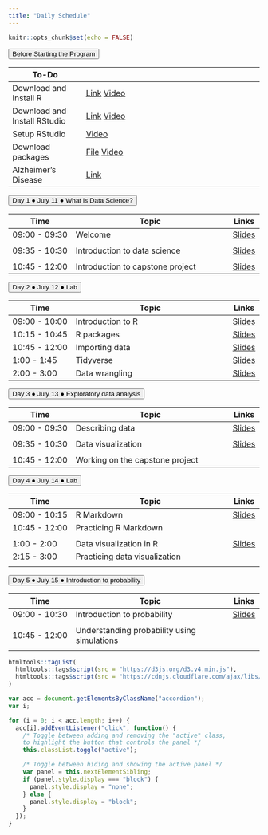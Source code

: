 ```yaml
---
title: "Daily Schedule"
---
```


```r
knitr::opts_chunk$set(echo = FALSE)
```

<button class="accordion">Before Starting the Program</button>
<div class="panel"> 

| To-Do         |                              | 
|---------------|------------------------------------|
| Download and Install R | [Link](https://mirror.las.iastate.edu/CRAN/) [Video](https://uci.yuja.com/V/Video?v=3173351&node=10757512&a=280036139&autoplay=1) |
| Download and Install RStudio| [Link](https://www.rstudio.com/products/rstudio/download/)  [Video](https://uci.yuja.com/V/Video?v=3173359&node=10757552&a=664679852&autoplay=1)     |
|Setup RStudio| [Video](https://uci.yuja.com/V/Video?v=3173384&node=10757676&a=717681262&autoplay=1)       |
|Download packages |<a href="R-code/code-00-setup.R" download>File</a> [Video](https://uci.yuja.com/V/Video?v=3173415&node=10757778&a=1269482034&autoplay=1)     |
|Alzheimer's Disease | [Link](https://www.youtube.com/watch?v=LrcL3vJjN2g) |

</div>


<!-- connecting to UCI email address-->
		
<button class="accordion">Day 1 &#9679; July 11 &#9679; What is Data Science? </button>
<div class="panel">

| Time          | Topic                              | Links |
|---------------|------------------------------------|-------|
| 09:00 - 09:30 | Welcome                            |[Slides](https://cosmos-datascience.github.io/slides/week01/01a-welcome.html)
|
| 09:35 - 10:30 | Introduction to data science    |[Slides](https://cosmos-datascience.github.io/slides/week01/01b-intro-data-science.html)       
|
| 10:45 - 12:00 | Introduction to capstone project |                [Slides](https://cosmos-datascience.github.io/slides/week01/01c-intro-capstone-project.pdf)    |

</div>
		




<button class="accordion">Day 2 &#9679; July 12 &#9679; Lab </button>
<div class="panel">

| Time          | Topic                              | Links |
|---------------|------------------------------------|-------|
| 09:00 - 10:00 | Introduction to R                            |[Slides](https://cosmos-datascience.github.io/slides/week01/Lab-01a-intro-r-schetzsle.html) |
| 10:15 - 10:45 | R packages |[Slides](https://cosmos-datascience.github.io/slides/week01/Lab-01b-R-packages-schetzsle.html)       |
| 10:45 - 12:00 | Importing data               |[Slides](https://cosmos-datascience.github.io/slides/week01/Lab-01c-import-data-schetzsle.html)  |
| 1:00 - 1:45 | Tidyverse              | [Slides](https://cosmos-datascience.github.io/slides/week01/Lab-01d-intro-tidyverse-moslemi.html)     |
| 2:00 - 3:00 | Data wrangling              | [Slides](https://cosmos-datascience.github.io/slides/week01/Lab-01e-data-wrangling-moslemi.html)     |

</div>
	
	

<button class="accordion">Day 3 &#9679; July 13 &#9679; Exploratory data analysis </button>
<div class="panel">

| Time          | Topic                              | Links |
|---------------|------------------------------------|-------|
| 09:00 - 09:30 | Describing data                            |[Slides](https://cosmos-datascience.github.io/slides/week01/02a-describe-data.html)
|
| 09:35 - 10:30 | Data visualization     |[Slides](https://cosmos-datascience.github.io/slides/week01/02b-interpret-dataviz.html)       
|
| 10:45 - 12:00 | Working on the capstone project |                

|

</div>
		



<button class="accordion">Day 4 &#9679; July 14 &#9679; Lab </button>
<div class="panel">

| Time          | Topic                              | Links |
|---------------|------------------------------------|-------|
| 09:00 - 10:15 | R Markdown                        |[Slides](https://cosmos-datascience.github.io/slides/week01/Lab-02a-intro-rmarkdown-moslemi.html) |
| 10:45 - 12:00 | Practicing R  Markdown            | 
|
| 1:00 - 2:00 | Data visualization in R |[Slides](https://cosmos-datascience.github.io/slides/week01/Lab-02b-visualize-data-schetzsle.html)       |
| 2:15 - 3:00 | Practicing data visualization              | 
|

</div>
	
	


<button class="accordion">Day 5 &#9679; July 15 &#9679; Introduction to probability </button>
<div class="panel">

| Time          | Topic                              | Links |
|---------------|------------------------------------|-------|
| 09:00 - 10:30 | Introduction to probability                           |[Slides](https://cosmos-datascience.github.io/slides/week01/03a-intro-prob.html)
|
| 10:45 - 12:00 | Understanding probability using simulations |                
|

</div>
		






```r
htmltools::tagList(
  htmltools::tags$script(src = "https://d3js.org/d3.v4.min.js"),
  htmltools::tags$script(src = "https://cdnjs.cloudflare.com/ajax/libs/dimple/2.3.0/dimple.latest.min.js")
)
```

```js
var acc = document.getElementsByClassName("accordion");
var i;

for (i = 0; i < acc.length; i++) {
  acc[i].addEventListener("click", function() {
    /* Toggle between adding and removing the "active" class,
    to highlight the button that controls the panel */
    this.classList.toggle("active");

    /* Toggle between hiding and showing the active panel */
    var panel = this.nextElementSibling;
    if (panel.style.display === "block") {
      panel.style.display = "none";
    } else {
      panel.style.display = "block";
    }
  });
}
```
